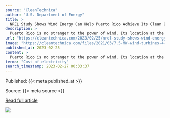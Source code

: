 ```yaml
---
source: "CleanTechnica"
author: "U.S. Department of Energy"
title: >
  NREL Study Shows Wind Energy Can Help Puerto Rico Achieve Its Clean Energy & Grid Reliability Goals
description: >
  Puerto Rico is no stranger to the power of wind. Its location at the eastern edge of the Greater Antilles, where the Sea meets the Ocean,
url: "https://cleantechnica.com/2023/02/25/nrel-study-shows-wind-energy-can-help-puerto-rico-achieve-its-clean-energy-grid-reliability-goals/"
image: "https://cleantechnica.com/files/2021/03/7.5-MW-wind-turbines-4-1536x1147-2.jpg"
published_at: 2023-02-25
content: >
  Puerto Rico is no stranger to the power of wind. Its location at the eastern edge of the Greater Antilles, where the Caribbean Sea meets the North Atlantic Ocean, puts the territory in the path of in… [+8708 chars]
terms: "Cost of electricity"
search_timestamp: 2023-02-27 00:33:37
---
```



Published: {{< meta published_at >}}


Source: {{< meta source >}}


[Read full article]({{< meta url >}}){target='_blank'}



![](`r rmarkdown::metadata$image[1]`)
